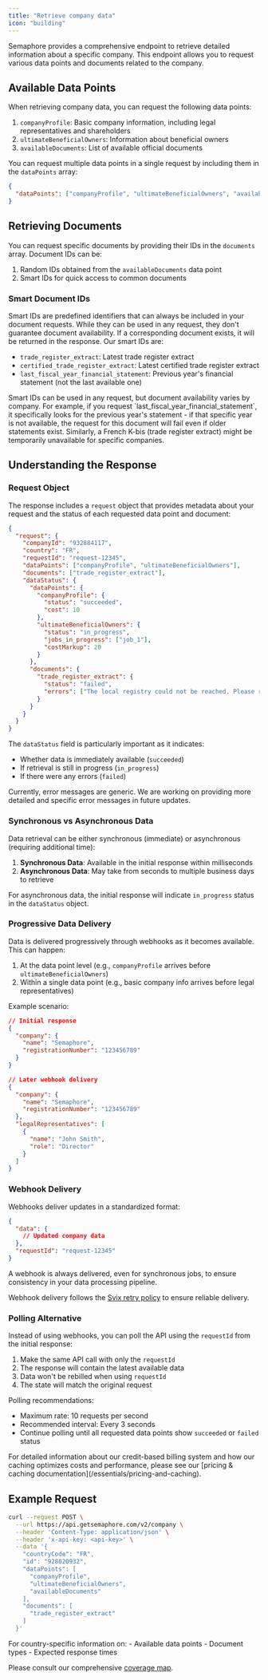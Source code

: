 ```yaml
---
title: "Retrieve company data"
icon: "building"
---
```


Semaphore provides a comprehensive endpoint to retrieve detailed information about a specific company. This endpoint allows you to request various data points and documents related to the company.

## Available Data Points

When retrieving company data, you can request the following data points:

1. `companyProfile`: Basic company information, including legal representatives and shareholders
2. `ultimateBeneficialOwners`: Information about beneficial owners
3. `availableDocuments`: List of available official documents

You can request multiple data points in a single request by including them in the `dataPoints` array:

```json
{
  "dataPoints": ["companyProfile", "ultimateBeneficialOwners", "availableDocuments"]
}
```

## Retrieving Documents

You can request specific documents by providing their IDs in the `documents` array. Document IDs can be:

1. Random IDs obtained from the `availableDocuments` data point
2. Smart IDs for quick access to common documents

### Smart Document IDs

Smart IDs are predefined identifiers that can always be included in your document requests. While they can be used in any request, they don't guarantee document availability. If a corresponding document exists, it will be returned in the response. Our smart IDs are:

- `trade_register_extract`: Latest trade register extract
- `certified_trade_register_extract`: Latest certified trade register extract
- `last_fiscal_year_financial_statement`: Previous year's financial statement (not the last available one)

<Warning>
  Smart IDs can be used in any request, but document availability varies by company. For example, if you request
  `last_fiscal_year_financial_statement`, it specifically looks for the previous year's statement - if that specific year is not available, the
  request for this document will fail even if older statements exist. Similarly, a French K-bis (trade register extract) might be temporarily
  unavailable for specific companies.
</Warning>

## Understanding the Response

### Request Object

The response includes a `request` object that provides metadata about your request and the status of each requested data point and document:

```json
{
  "request": {
    "companyId": "932884117",
    "country": "FR",
    "requestId": "request-12345",
    "dataPoints": ["companyProfile", "ultimateBeneficialOwners"],
    "documents": ["trade_register_extract"],
    "dataStatus": {
      "dataPoints": {
        "companyProfile": {
          "status": "succeeded",
          "cost": 10
        },
        "ultimateBeneficialOwners": {
          "status": "in_progress",
          "jobs_in_progress": ["job_1"],
          "costMarkup": 20
        }
      },
      "documents": {
        "trade_register_extract": {
          "status": "failed",
          "errors": ["The local registry could not be reached. Please retry later."]
        }
      }
    }
  }
}
```

The `dataStatus` field is particularly important as it indicates:

- Whether data is immediately available (`succeeded`)
- If retrieval is still in progress (`in_progress`)
- If there were any errors (`failed`)

<Note>Currently, error messages are generic. We are working on providing more detailed and specific error messages in future updates.</Note>

### Synchronous vs Asynchronous Data

Data retrieval can be either synchronous (immediate) or asynchronous (requiring additional time):

1. **Synchronous Data**: Available in the initial response within milliseconds
2. **Asynchronous Data**: May take from seconds to multiple business days to retrieve

For asynchronous data, the initial response will indicate `in_progress` status in the `dataStatus` object.

### Progressive Data Delivery

Data is delivered progressively through webhooks as it becomes available. This can happen:

1. At the data point level (e.g., `companyProfile` arrives before `ultimateBeneficialOwners`)
2. Within a single data point (e.g., basic company info arrives before legal representatives)

Example scenario:

```json
// Initial response
{
  "company": {
    "name": "Semaphore",
    "registrationNumber": "123456789"
  }
}

// Later webhook delivery
{
  "company": {
    "name": "Semaphore",
    "registrationNumber": "123456789"
  },
  "legalRepresentatives": [
    {
      "name": "John Smith",
      "role": "Director"
    }
  ]
}
```

### Webhook Delivery

Webhooks deliver updates in a standardized format:

```json
{
  "data": {
    // Updated company data
  },
  "requestId": "request-12345"
}
```

<Note>A webhook is always delivered, even for synchronous jobs, to ensure consistency in your data processing pipeline.</Note>

Webhook delivery follows the [Svix retry policy](https://docs.svix.com/retries) to ensure reliable delivery.

### Polling Alternative

Instead of using webhooks, you can poll the API using the `requestId` from the initial response:

1. Make the same API call with only the `requestId`
2. The response will contain the latest available data
3. Data won't be rebilled when using `requestId`
4. The state will match the original request

Polling recommendations:

- Maximum rate: 10 requests per second
- Recommended interval: Every 3 seconds
- Continue polling until all requested data points show `succeeded` or `failed` status

<Info>
  For detailed information about our credit-based billing system and how our caching optimizes costs and performance, please see our [pricing &
  caching documentation](/essentials/pricing-and-caching).
</Info>

## Example Request

```bash
curl --request POST \
  --url https://api.getsemaphore.com/v2/company \
  --header 'Content-Type: application/json' \
  --header 'x-api-key: <api-key>' \
  --data '{
    "countryCode": "FR",
    "id": "928020932",
    "dataPoints": [
      "companyProfile",
      "ultimateBeneficialOwners",
      "availableDocuments"
    ],
    "documents": [
      "trade_register_extract"
    ]
  }'
```

<Info>
For country-specific information on:
- Available data points
- Document types
- Expected response times

Please consult our comprehensive [coverage map](https://getsemaphore.com).

</Info>
